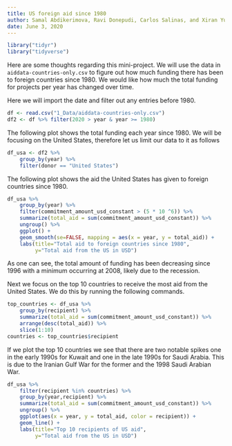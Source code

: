 ```yaml
---
title: US foreign aid since 1980
author: Samal Abdikerimova, Ravi Donepudi, Carlos Salinas, and Xiran Yu
date: June 3, 2020
---
```


```r
library("tidyr")
library("tidyverse")
```

Here are some thoughts regarding this mini-project. We will use the data in ``aiddata-countries-only.csv`` to figure out how much funding there has been to foreign countries since 1980. We would like how much the total funding for projects per year has changed over time.

Here we will import the date and filter out any entries before 1980.
```r
df <- read.csv("1_Data/aiddata-countries-only.csv")
df2 <- df %>% filter(2020 > year & year >= 1980)
```

The following plot shows the total funding each year since 1980. We will be focusing on the United States, therefore let us limit our data to it as follows

```r
df_usa <- df2 %>%
    group_by(year) %>%
    filter(donor == "United States")
```

The following plot shows the aid the United States has given to foreign countries since 1980.
```r
df_usa %>%
    group_by(year) %>%
    filter(commitment_amount_usd_constant > (5 * 10 ^6)) %>%
    summarize(total_aid = sum(commitment_amount_usd_constant)) %>%
    ungroup() %>%
    ggplot() +
    geom_smooth(se=FALSE, mapping = aes(x = year, y = total_aid)) +
    labs(title="Total aid to foreign countries since 1980",
         y="Total aid from the US in USD")
```

As one can see, the total amount of funding has been decreasing since 1996 with a minimum occurring at 2008, likely due to the recession.

Next we focus on the top 10 countries to receive the most aid from the United States. We do this by running the following commands.
```r
top_countries <- df_usa %>%
    group_by(recipient) %>%
    summarize(total_aid = sum(commitment_amount_usd_constant)) %>%
    arrange(desc(total_aid)) %>%
    slice(1:10)
countries <- top_countries$recipient
```
If we plot the top 10 countries we see that there are two notable spikes one in the early 1990s for Kuwait and one in the late 1990s for Saudi Arabia. This is due to the Iranian Gulf War for the former and the 1998 Saudi Arabian War.
```r
df_usa %>%
    filter(recipient %in% countries) %>%
    group_by(year,recipient) %>%
    summarize(total_aid = sum(commitment_amount_usd_constant)) %>%
    ungroup() %>%
    ggplot(aes(x = year, y = total_aid, color = recipient)) +
    geom_line() +
    labs(title="Top 10 recipients of US aid",
         y="Total aid from the US in USD")
```
